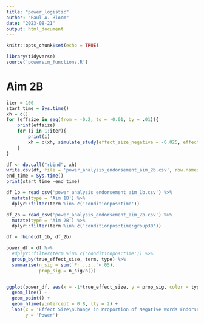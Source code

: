 ```yaml
---
title: "power_logistic"
author: "Paul A. Bloom"
date: "2023-08-21"
output: html_document
---
```


```r
knitr::opts_chunk$set(echo = TRUE)
```

```r
library(tidyverse)
source('powersim_functions.R')
```

# Aim 2B

```r
iter = 100
start_time = Sys.time()
xh = c()
for (effsize in seq(from = -0.2, to = -0.01, by = .01)){
    print(effsize)
    for (i in 1:iter){
        print(i)
        xh = c(xh, simulate_study(effect_size_negative = -0.025, effect_size_dose = effsize, iter = i, param = 'time:dose'))
    }
}

df <- do.call("rbind", xh)
write.csv(df, file = 'power_analysis_endorsement_aim_2b.csv', row.names = FALSE)
end_time = Sys.time()
print(start_time -end_time)
```


```r
df_1b = read_csv('power_analysis_endorsement_aim_1b.csv') %>%
  mutate(type = 'Aim 1B') %>%
  dplyr::filter(term %in% c('conditionpos:time')) 

df_2b = read_csv('power_analysis_endorsement_aim_2b.csv') %>%
  mutate(type = 'Aim 2B') %>%
  dplyr::filter(term %in% c('conditionpos:time:group30')) 

df = rbind(df_1b, df_2b)
```

```r
power_df = df %>%
  #dplyr::filter(term %in% c('conditionpos:time')) %>%
  group_by(true_effect_size, term, type) %>%
  summarise(n_sig = sum(`Pr...z..`<.05),
            prop_sig = n_sig/n())


ggplot(power_df, aes(x = -1*true_effect_size, y = prop_sig, color = type)) +
  geom_line() +
  geom_point() +
  geom_hline(yintercept = 0.8, lty = 2) +
  labs(x = 'Effect Size\nChange in Proportion of Negative Words Endorsed',
       y = 'Power')
```